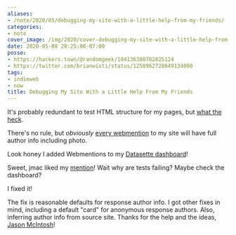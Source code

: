 ```yaml
---
aliases:
- /note/2020/05/debugging-my-site-with-a-little-help-from-my-friends/
categories:
- note
cover_image: /img/2020/cover-debugging-my-site-with-a-little-help-from-my-friends.png
date: 2020-05-08 20:25:00-07:00
posse:
- https://hackers.town/@randomgeek/104136380782825124
- https://twitter.com/brianwisti/status/1258962728649134090
tags:
- indieweb
- now
title: Debugging My Site With a Little Help From My Friends
---
```


<Quote from="Me, a couple months ago">

It's probably redundant to test HTML structure for my pages, but [what the heck][note-tests].

</Quote>


<Quote from="Me, a few weeks ago">

There's no rule, but *obviously* [every webmention][wm-note] to my site will have full author info including photo.

</Quote>

[note-tests]: /post/2020/03/passing-tests-is-now-required-to-push/
[wm-note]: /post/2020/04/yay-i-added-mentions-and-replies/

<Quote from="Me, this morning">

Look honey I added Webmentions to my [Datasette dashboard][datasette-note]!

[datasette-note]: /post/2020/05/datasette-sure-is-nifty/
</Quote>


<Quote from="Me, an hour ago">

Sweet, jmac liked my [mention][note-mention]!  Wait why are tests failing? Maybe check the dashboard?

[note-mention]: /post/2020/05/pondering-my-indieweb-guinea-pig/
</Quote>

<Quote from="Me, a few minutes ago">
I fixed it!
</Quote>

[jmac]: https://jmac.org

The fix is reasonable defaults for response author info. I got other
fixes in mind, including a default "card" for anonymous response
authors. Also, inferring author info from source site. Thanks for the
help and the ideas, [Jason McIntosh][jmac]!
